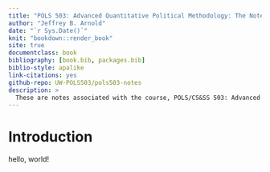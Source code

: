 ```yaml
--- 
title: "POLS 503: Advanced Quantitative Political Methodology: The Notes"
author: "Jeffrey B. Arnold"
date: "`r Sys.Date()`"
knit: "bookdown::render_book"
site: true
documentclass: book
bibliography: [book.bib, packages.bib]
biblio-style: apalike
link-citations: yes
github-repo: UW-POLS503/pols503-notes
description: >
  These are notes associated with the course, POLS/CS&SS 503: Advanced Quantitative Political Methodology at the University of Washington.
---
```


# Introduction

hello, world!
